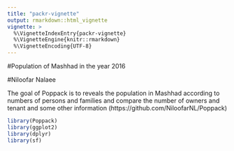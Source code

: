 ```yaml
---
title: "packr-vignette"
output: rmarkdown::html_vignette
vignette: >
  %\VignetteIndexEntry{packr-vignette}
  %\VignetteEngine{knitr::rmarkdown}
  %\VignetteEncoding{UTF-8}
---
```

#Population of Mashhad in the year 2016

#Niloofar Nalaee

The goal of Poppack is to reveals the population in Mashhad according to numbers of persons and families and compare the number of owners and tenant and some other information (https://github.com/NiloofarNL/Poppack)


```r
library(Poppack)
library(ggplot2)
library(dplyr)
library(sf)

```
